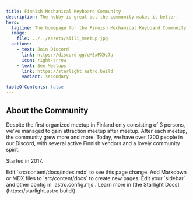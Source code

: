 ```yaml
---
title: Finnish Mechanical Keyboard Community
description: The hobby is great but the community makes it better.
hero:
  tagline: The homepage for the Finnish Mechanical Keyboard Community
  image:
    file: ../../assets/siili_meetup.jpg
  actions:
    - text: Join Discord
      link: https://discord.gg/qM3xPX9z7a
      icon: right-arrow
    - text: See Meetups
      link: https://starlight.astro.build
      variant: secondary

tableOfContents: false
---
```



## About the Community

Despite the first organized meetup in Finland only consisting of 3 persons, we’ve managed to gain attraction meetup after meetup. After each meetup, the community grew more and more. Today, we have over 1200 people in our Discord, with several active Finnish vendors and a lovely community spirit.

Started in 2017.

<CardGrid stagger>
	<Card title="Update content" icon="pencil">
		Edit `src/content/docs/index.mdx` to see this page change.
	</Card>
	<Card title="Add new content" icon="add-document">
		Add Markdown or MDX files to `src/content/docs` to create new pages.
	</Card>
	<Card title="Configure your site" icon="setting">
		Edit your `sidebar` and other config in `astro.config.mjs`.
	</Card>
	<Card title="Read the docs" icon="open-book">
		Learn more in [the Starlight Docs](https://starlight.astro.build/).
	</Card>
</CardGrid>
